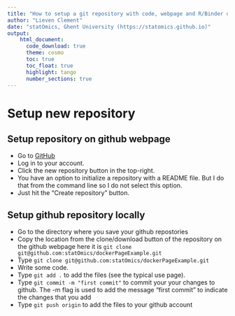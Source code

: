 ```yaml
---
title: "How to setup a git repository with code, webpage and R/Binder docker" 
author: "Lieven Clement"
date: "statOmics, Ghent University (https://statomics.github.io)"
output:
    html_document:
      code_download: true    
      theme: cosmo
      toc: true
      toc_float: true
      highlight: tango
      number_sections: true
---
```


# Setup new repository
## Setup repository on github webpage

- Go to [GitHub](https://github.com)
- Log in to your account.
- Click the new repository button in the top-right. 
- You have an option to initialize a repository with a README file. But I do that from the command line so I do not select this option. 
- Just hit the "Create repository" button.

## Setup github repository locally

- Go to the directory where you save your github repostories
- Copy the location from the clone/download button of the repository on the github webpage here it is `git clone git@github.com:statOmics/dockerPageExample.git`
- Type `git clone git@github.com:statOmics/dockerPageExample.git`
- Write some code.
- Type `git add .` to add the files (see the typical use page).
- Type `git commit -m "first commit"` to commit your your changes to github. The -m flag is used to add the message "first commit" to indicate the changes that you add
- Type `git push origin` to add the files to your github account

##
